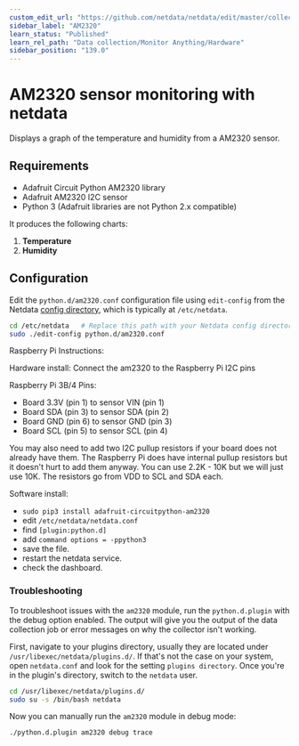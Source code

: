 ```yaml
---
custom_edit_url: "https://github.com/netdata/netdata/edit/master/collectors/python.d.plugin/am2320/README.md"
sidebar_label: "AM2320"
learn_status: "Published"
learn_rel_path: "Data collection/Monitor Anything/Hardware"
sidebar_position: "139.0"
---
```



# AM2320 sensor monitoring with netdata

Displays a graph of the temperature and humidity from a AM2320 sensor.

## Requirements
 - Adafruit Circuit Python AM2320 library
 - Adafruit AM2320 I2C sensor
 - Python 3 (Adafruit libraries are not Python 2.x compatible)
 

It produces the following charts:
1. **Temperature** 
2. **Humidity**

## Configuration

Edit the `python.d/am2320.conf` configuration file using `edit-config` from the Netdata [config
directory](/docs/getting-started/manage-and-configure/configuration), which is typically at `/etc/netdata`.

```bash
cd /etc/netdata   # Replace this path with your Netdata config directory, if different
sudo ./edit-config python.d/am2320.conf
```

Raspberry Pi Instructions:

Hardware install:
Connect the am2320 to the Raspberry Pi I2C pins

Raspberry Pi 3B/4 Pins:

- Board 3.3V (pin 1) to sensor VIN (pin 1)
- Board SDA (pin 3) to sensor SDA (pin 2)
- Board GND (pin 6) to sensor GND (pin 3)
- Board SCL (pin 5) to sensor SCL (pin 4)

You may also need to add two I2C pullup resistors if your board does not already have them. The Raspberry Pi does have internal pullup resistors but it doesn't hurt to add them anyway. You can use 2.2K - 10K but we will just use 10K. The resistors go from VDD to SCL and SDA each.

Software install:
- `sudo pip3 install adafruit-circuitpython-am2320`
- edit `/etc/netdata/netdata.conf`
- find `[plugin:python.d]`
- add  `command options = -ppython3`
- save the file.
- restart the netdata service.
- check the dashboard.

### Troubleshooting

To troubleshoot issues with the `am2320` module, run the `python.d.plugin` with the debug option enabled. The 
output will give you the output of the data collection job or error messages on why the collector isn't working.

First, navigate to your plugins directory, usually they are located under `/usr/libexec/netdata/plugins.d/`. If that's 
not the case on your system, open `netdata.conf` and look for the setting `plugins directory`. Once you're in the 
plugin's directory, switch to the `netdata` user.

```bash
cd /usr/libexec/netdata/plugins.d/
sudo su -s /bin/bash netdata
```

Now you can manually run the `am2320` module in debug mode:

```bash
./python.d.plugin am2320 debug trace
```

